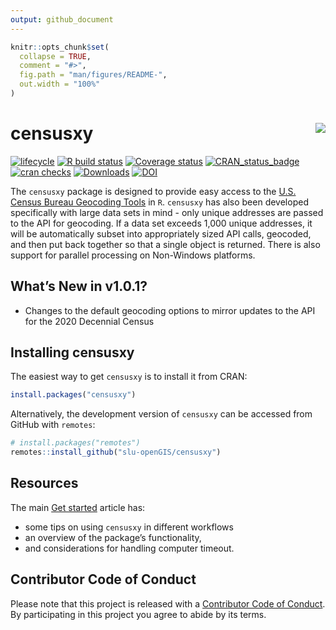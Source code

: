 ```yaml
---
output: github_document
---
```


<!-- index.md is generated from index.Rmd. Please edit that file -->

```r
knitr::opts_chunk$set(
  collapse = TRUE,
  comment = "#>",
  fig.path = "man/figures/README-",
  out.width = "100%"
)
```

# censusxy <img src="man/figures/logo.png" align="right" />

[![lifecycle](https://img.shields.io/badge/lifecycle-stable-brightgreen.svg)](https://lifecycle.r-lib.org/articles/stages.html#stable)
[![R build status](https://github.com/slu-openGIS/censusxy/workflows/R-CMD-check/badge.svg)](https://github.com/slu-openGIS/censusxy/actions)
[![Coverage status](https://codecov.io/gh/slu-openGIS/censusxy/branch/master/graph/badge.svg)](https://codecov.io/github/slu-openGIS/censusxy?branch=master)
[![CRAN_status_badge](https://www.r-pkg.org/badges/version/censusxy)](https://cran.r-project.org/package=censusxy)
[![cran checks](https://cranchecks.info/badges/worst/censusxy)](https://cran.r-project.org/web/checks/check_results_censusxy.html)
[![Downloads](https://cranlogs.r-pkg.org/badges/censusxy?color=brightgreen)](https://www.r-pkg.org/pkg/censusxy)
[![DOI](https://zenodo.org/badge/165924122.svg)](https://zenodo.org/badge/latestdoi/165924122)

The `censusxy` package is designed to provide easy access to the [U.S. Census Bureau Geocoding Tools](https://geocoding.geo.census.gov/geocoder/) in `R`. `censusxy` has also been developed specifically with large data sets in mind - only unique addresses are passed to the API for geocoding. If a data set exceeds 1,000 unique addresses, it will be automatically subset into appropriately sized API calls, geocoded, and then put back together so that a single object is returned. There is also support for parallel processing on Non-Windows platforms.

## What's New in v1.0.1?
- Changes to the default geocoding options to mirror updates to the API for the 2020 Decennial Census

## Installing censusxy
The easiest way to get `censusxy` is to install it from CRAN:

```r
install.packages("censusxy")
```

Alternatively, the development version of `censusxy` can be accessed from GitHub with `remotes`:

```r
# install.packages("remotes")
remotes::install_github("slu-openGIS/censusxy")
```

## Resources
The main [Get started](articles/censusxy.html) article has:

  * some tips on using `censusxy` in different workflows
  * an overview of the package's functionality,
  * and considerations for handling computer timeout.

## Contributor Code of Conduct
Please note that this project is released with a [Contributor Code of Conduct](.github/CODE_OF_CONDUCT.md). By participating in this project you agree to abide by its terms.
